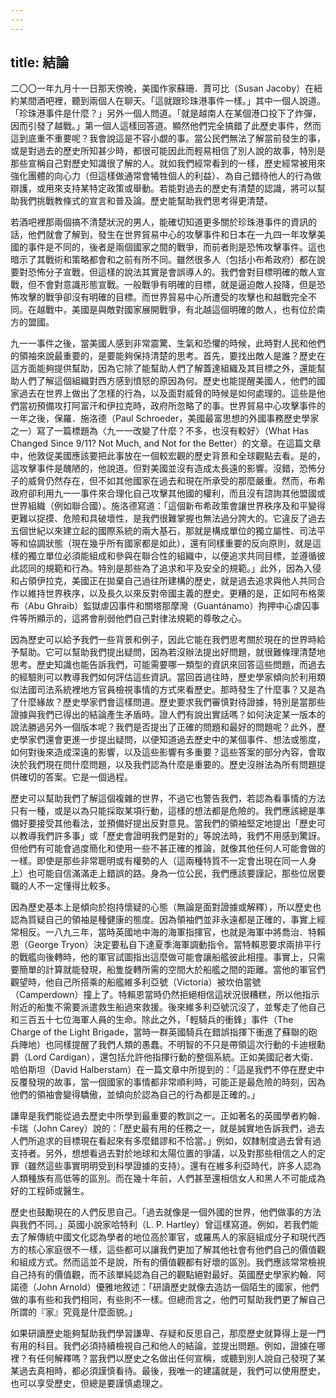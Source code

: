 ```yaml
---
---
---
```

title: 結論
---




二〇〇一年九月十一日那天傍晚，美國作家蘇珊．賈可比（Susan Jacoby）在紐約某間酒吧裡，聽到兩個人在聊天。「這就跟珍珠港事件一樣。」其中一個人說道。「珍珠港事件是什麼？」另外一個人問道。「就是越南人在某個港口投下了炸彈，因而引發了越戰。」第一個人這樣回答道。顯然他們完全搞錯了此歷史事件，然而這到底重不重要呢？我會說這是不容小覷的事。當公民們無法了解當前發生的事，或是對過去的歷史所知甚少時，都很可能因此而輕易相信了別人說的故事，特別是那些宣稱自己對歷史知識很了解的人。就如我們經常看到的一樣，歷史經常被用來強化團體的向心力（但這樣做通常會犧牲個人的利益）、為自己錯待他人的行為做辯護，或用來支持某特定政策或舉動。若能對過去的歷史有清楚的認識，將可以幫助我們挑戰教條式的宣言和普及論。歷史能幫助我們思考得更清楚。

若酒吧裡那兩個搞不清楚狀況的男人，能確切知道更多關於珍珠港事件的資訊的話，他們就會了解到，發生在世界貿易中心的攻擊事件和日本在一九四一年攻擊美國的事件是不同的，後者是兩個國家之間的戰爭，而前者則是恐怖攻擊事件。這也暗示了其戰術和策略都會和之前有所不同。雖然很多人（包括小布希政府）都在說要對恐怖分子宣戰，但這樣的說法其實是會誤導人的。我們會對目標明確的敵人宣戰，但不會對意識形態宣戰。一般戰爭有明確的目標，就是逼迫敵人投降，但是恐怖攻擊的戰爭卻沒有明確的目標。而世界貿易中心所遭受的攻擊也和越戰完全不同。在越戰中，美國是與敵對國家展開戰爭，有北越這個明確的敵人，也有位於南方的盟國。

九一一事件之後，當美國人感到非常震驚、生氣和恐懼的時候，此時對人民和他們的領袖來說最重要的，是要能夠保持清楚的思考。首先，要找出敵人是誰？歷史在這方面能夠提供幫助，因為它除了能幫助人們了解蓋達組織及其目標之外，還能幫助人們了解這個組織對西方感到憤怒的原因為何。歷史也能提醒美國人，他們的國家過去在世界上做出了怎樣的行為，以及面對威脅的時候是如何處理的。這些是他們當初預備攻打阿富汗和伊拉克時，政府所忽略了的事。世界貿易中心攻擊事件的一年之後，保羅．施洛德（Paul Schroeder，美國最富思想的外國事務歷史學家之一）寫了一篇標題為〈九一一改變了什麼？不多，也沒有較好〉（What Has Changed Since 9/11? Not Much, and Not for the Better）的文章。在這篇文章中，他敦促美國應該要把此事放在一個較宏觀的歷史背景和全球觀點去看。是的，這攻擊事件是醜陋的，他說道。但對美國並沒有造成太長遠的影響。沒錯，恐怖分子的威脅仍然存在，但不如其他國家在過去和現在所承受的那麼嚴重。然而，布希政府卻利用九一一事件來合理化自己攻擊其他國的權利，而且沒有諮詢其他盟國或世界組織（例如聯合國）。施洛德寫道：「這個新布希政策會讓世界秩序及和平變得更難以捉摸、危險和具破壞性，是我們很難掌握也無法過分誇大的。它違反了過去五個世紀以來建立起的國際系統的兩大基石，那就是構成單位的獨立屬性、司法平等和協調狀態（現在幾乎所有國家都是如此），還有同樣重要的反向原則，就是這樣的獨立單位必須能組成和參與在聯合性的組織中，以便追求共同目標，並遵循彼此認同的規範和行為。特別是那些為了追求和平及安全的規範。」此外，因為入侵和占領伊拉克，美國正在拋棄自己過往所建構的歷史，就是過去追求與他人共同合作以維持世界秩序，以及長久以來反對帝國主義的歷史。更糟的是，正如阿布格萊布（Abu Ghraib）監獄虐囚事件和關塔那摩灣（Guantánamo）拘押中心虐囚事件等所顯示的，這將會削弱他們自己對律法規範的尊敬之心。

因為歷史可以給予我們一些背景和例子，因此它能在我們思考關於現在的世界時給予幫助。它可以幫助我們提出疑問，因為若沒辦法提出好問題，就很難條理清楚地思考。歷史知識也能告訴我們，可能需要哪一類型的資訊來回答這些問題，而過去的經驗則可以教導我們如何評估這些資訊。當回首過往時，歷史學家傾向於利用類似法國司法系統裡地方官員檢視事情的方式來看歷史。那時發生了什麼事？又是為了什麼緣故？歷史學家們會這樣問道。歷史要求我們審慎對待證據，特別是當那些證據與我們已得出的結論產生矛盾時。證人們有說出實話嗎？如何決定某一版本的說法勝過另外一個版本呢？我們是否提出了正確的問題和最好的問題呢？此外，歷史學家們還會更進一步提出疑問，以便知道過去歷史中的某個事件、想法或態度，如何對後來造成深遠的影響，以及這些影響有多重要？這些答案的部分內容，會取決於我們現在問什麼問題，以及我們認為什麼是重要的。歷史沒辦法為所有問題提供確切的答案。它是一個過程。

歷史可以幫助我們了解這個複雜的世界，不過它也警告我們，若認為看事情的方法只有一種，或是以為只能採取某項行動，這樣的想法都是危險的。我們應該總是準備好要接受其他看法，並預備好提出反對意見。當我們的領袖堅定地提出「歷史可以教導我們許多事」或「歷史會證明我們是對的」等說法時，我們不用感到驚訝。但他們有可能會過度簡化和使用一些不甚正確的推論，就像其他任何人可能會做的一樣。即使是那些非常聰明或有權勢的人（這兩種特質不一定會出現在同一人身上）也可能自信滿滿走上錯誤的路。身為一位公民，我們應該要謹記，那些位居要職的人不一定懂得比較多。

因為歷史基本上是傾向於抱持懷疑的心態（無論是面對證據或解釋），所以歷史也認為質疑自己的領袖是種健康的態度。因為領袖們並非永遠都是正確的，事實上經常相反。一八九三年，當時英國地中海的海軍指揮官，也就是海軍中將喬治．特賴恩（George Tryon）決定要私自下達夏季海軍調動指令。當特賴恩要求兩排平行的戰艦向後轉時，他的軍官試圖指出這麼做可能會讓船艦彼此相撞。事實上，只需要簡單的計算就能發現，船隻旋轉所需的空間大於船艦之間的距離。當他的軍官們觀望時，他自己所搭乘的船艦維多利亞號（Victoria）被坎伯當號（Camperdown）撞上了。特賴恩當時仍然拒絕相信這狀況很糟糕，所以他指示附近的船隻不需要派遣救生船過來救援。後來維多利亞號沉沒了，並奪走了他自己和三百五十七位海軍人員的生命。除此之外，「輕騎兵的衝鋒」事件（The Charge of the Light Brigade，當時一群英國騎兵在錯誤指揮下衝進了蘇聯的砲兵陣地）也同樣提醒了我們人類的愚蠢。不明智的不只是帶領這次行動的卡迪根勳爵（Lord Cardigan），還包括允許他指揮行動的整個系統。正如美國記者大衛．哈伯斯坦（David Halberstam）在一篇文章中所提到的：「這是我們不停在歷史中反覆發現的故事，當一個國家的事情都非常順利時，可能正是最危險的時刻，因為他們的領袖會變得驕傲，並傾向於認為自己的行為都是正確的。」

謙卑是我們能從過去歷史中所學到最重要的教訓之一。正如著名的英國學者約翰．卡瑞（John Carey）說的：「歷史最有用的任務之一，就是誠實地告訴我們，過去人們所追求的目標現在看起來有多麼錯謬和不恰當。」例如，奴隸制度過去曾有過支持者。另外，想想看過去對於地球和太陽位置的爭議，以及對那些相信之人的定罪（雖然這些事實明明受到科學證據的支持）。還有在維多利亞時代，許多人認為人類種族有高低等的區別。而在幾十年前，人們甚至還相信女人和黑人不可能成為好的工程師或醫生。

歷史也鼓勵現在的人們反思自己。「過去就像是一個外國的世界，他們做事的方法與我們不同。」英國小說家哈特利（L. P. Hartley）曾這樣寫道。例如，若我們能去了解傳統中國文化認為學者的地位高於軍官，或羅馬人的家庭組成分子和現代西方的核心家庭很不一樣，這些都可以讓我們更加了解其他社會有他們自己的價值觀和組成方式。然而這並不是說，所有的價值觀都有好壞的區別。我們應該常常檢視自己持有的價值觀，而不該單純認為自己的觀點絕對最好。英國歷史學家約翰．阿諾德（John Arnold）優雅地敘述：「研讀歷史就像去造訪一個陌生的國家，他們做的事有些和我們相同，有些則不一樣。但總而言之，他們可幫助我們更了解自己所謂的『家』究竟是什麼面貌。」

如果研讀歷史能夠幫助我們學習謙卑、存疑和反思自己，那麼歷史就算得上是一門有用的科目。我們必須持續檢視自己和他人的結論，並提出問題。例如，證據在哪裡？有任何解釋嗎？當我們以歷史之名做出任何宣稱，或聽到別人說自己發現了某某過去真相時，都必須謹慎看待。最後，我唯一的建議就是，我們可以使用歷史，也可以享受歷史，但總是要謹慎處理之。